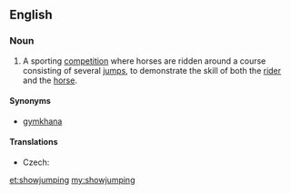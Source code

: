==English==
{{wikipedia}}

===Noun===
{{en-noun|-}}

# {{context|sports|horses|lang=en}} A sporting [[competition]] where horses are ridden around a course consisting of several [[jump]]s, to demonstrate the skill of both the [[rider]] and the [[horse]].

====Synonyms====
*[[gymkhana]]

====Translations====
{{trans-top|riding competition}}
* Czech: {{t|cs|parkur|m}}
{{trans-mid}}
{{trans-bottom}}

[[et:showjumping]]
[[my:showjumping]]